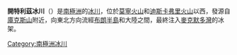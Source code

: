 '''開特利茲冰川'''（{{lang-en|Koettlitz Glacier}}）是[[南極洲|南極洲]]的[[冰川|冰川]]，位於[[莫寧火山|莫寧火山]]和[[迪斯卡弗里火山|迪斯卡弗里火山]]以西，發源自[[庫克斯山|庫克斯山]]附近，向東北方向流經[[布朗半島|布朗半島]]和大陸之間，最終注入[[麥克默多灣|麥克默多灣]]的冰架。

{{coord|78|15|S|164|15|E|display=title|type:glacier_source:GNIS}}

{{DEFAULTSORT:Koettlitz Glacier}}
[[Category:南極洲冰川|Category:南極洲冰川]]


{{ScottCoast-geo-stub}}